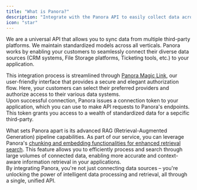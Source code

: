 ```yaml
---
title: "What is Panora?"
description: "Integrate with the Panora API to easily collect data across your CRM, File Storage and Ticketing systems in real time."
icon: "star"
---
```

We are a universal API that allows you to sync data from multiple third-party platforms.
We maintain standardized models across all verticals.
Panora works by enabling your customers to seamlessly connect their diverse data sources (CRM systems, File Storage platforms, Ticketing tools, etc.) to your application. <br/>

This integration process is streamlined through [Panora Magic Link](/core-concepts/magic-links), our user-friendly interface that provides a secure and elegant authorization flow. Here, your customers can select their preferred providers and authorize access to their various data systems.<br/>
Upon successful connection, Panora issues a connection token to your application, which you can use to make API requests to Panora's endpoints. This token grants you access to a wealth of standardized data for a sepcific third-party.<br/>


What sets Panora apart is its advanced RAG (Retrieval-Augmented Generation) pipeline capabilities. As part of our service, you can leverage Panora's [chunking and embedding functionalities for enhanced retrieval search](/rag/index). This feature allows you to efficiently process and search through large volumes of connected data, enabling more accurate and context-aware information retrieval in your applications.<br/>
By integrating Panora, you're not just connecting data sources – you're unlocking the power of intelligent data processing and retrieval, all through a single, unified API.